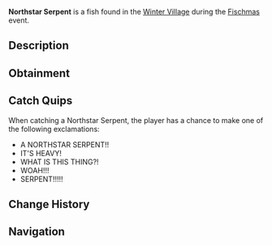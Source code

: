 {{FishInfobox
|image          = Northstar Serpent.png
|rarity         = Limited
|event          = Fischmas
|sea            = First Sea
|location       = [[Fischmas]]
|sublocation    = 
|sources        = Fishing Rod
|radar_location = 
|prog_speed     = -90
|xp             = 5000
|weather        = Foggy
|time           = 
|season         = 
|bait           = Holly Berry
|base_weight    = 20000
|base_value     = 20000
|weight_range   = 6000
|base_chance    = 0.02
|base_resil     = 10
}}
'''Northstar Serpent''' is a {{Rarity|Limited}} fish found in the [[Winter Village]] during the [[Fischmas]] event.

== Description ==
{{Description|The Northstar Serpent is an insanely large and menacing sea serpent species. They have a long and spiny body, with bioluminescent fins throught it. Near their heads, they have six large tentacle-like appendages, which are spun in a screw motion to move at incredible speeds. Attempting to catch the Northstar Serpent will almost always result in catastrophe, those who are capable of hooking and catching such a formidable beast are truly legendary anglers.|Bestiary Entry}}

== Obtainment ==
{{Fish Availability|
Fischmas/Winter Village
|top_rods      = 
Great Rod of Oscar\3726.28\12232.06;
Astralhook Rod\3445.39\12660.99;
Challenger's Rod\3269.17\12812.4;
Tempest Rod\3229.9\12479.12;
Fang of the Eclipse\3141.43\13643.62;
Destiny Rod\1872.83\6219.1;
Heaven's Rod\1934.73\6581.63;
Relic Rod\1595.96\6123.38;
Treasure Rod\2143.73\8168.87;
Rod Of The Depths\1711.1\6520.29;
Seraphic Rod\3098.87\11632.76;
Ethereal Prism Rod\2975.47\10734.37;
No-Life Rod\2519.37\9946.33;
Rod Of The Forgotten Fang\2423.71\9053.35;
Rod Of The Exalted One\1878.34\6799.53;
Depthseeker Rod\1797.19\7496.53;
Zeus Rod\1570.46\6342.58;
Avalanche Rod\1359.68\5690.7;
Volcanic Rod\1260.87\5092.25;
Steady Rod\452.04\2008.58
|recommended   = Challenger's Rod
}}

== Catch Quips ==
When catching a Northstar Serpent, the player has a chance to make one of the following exclamations:
* A NORTHSTAR SERPENT!!
* IT'S HEAVY!
* WHAT IS THIS THING?!
* WOAH!!!
* SERPENT!!!!!

== Change History ==
{{Change History|{{subst:Current Version}}}}

== Navigation ==
{{Fish Navbox|Fischmas}}
